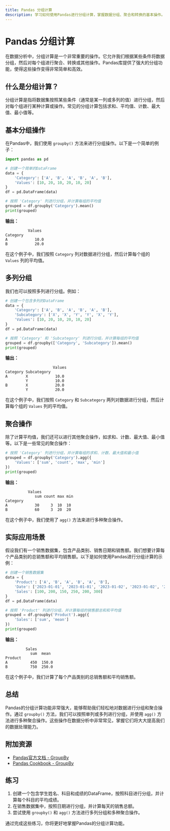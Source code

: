 ```yaml
---
title: Pandas 分组计算
description: 学习如何使用Pandas进行分组计算，掌握数据分组、聚合和转换的基本操作。
---
```


# Pandas 分组计算

在数据分析中，分组计算是一个非常重要的操作。它允许我们根据某些条件将数据分组，然后对每个组进行聚合、转换或其他操作。Pandas库提供了强大的分组功能，使得这些操作变得非常简单和高效。

## 什么是分组计算？

分组计算是指将数据集按照某些条件（通常是某一列或多列的值）进行分组，然后对每个组进行某种计算或操作。常见的分组计算包括求和、平均值、计数、最大值、最小值等。

## 基本分组操作

在Pandas中，我们使用 `groupby()` 方法来进行分组操作。以下是一个简单的例子：

```python
import pandas as pd

# 创建一个简单的DataFrame
data = {
    'Category': ['A', 'B', 'A', 'B', 'A', 'B'],
    'Values': [10, 20, 10, 20, 10, 20]
}
df = pd.DataFrame(data)

# 按照 'Category' 列进行分组，并计算每组的平均值
grouped = df.groupby('Category').mean()
print(grouped)
```

**输出：**

```
          Values
Category       
A            10.0
B            20.0
```

在这个例子中，我们按照 `Category` 列对数据进行分组，然后计算每个组的 `Values` 列的平均值。

## 多列分组

我们也可以按照多列进行分组。例如：

```python
# 创建一个包含多列的DataFrame
data = {
    'Category': ['A', 'B', 'A', 'B', 'A', 'B'],
    'Subcategory': ['X', 'X', 'Y', 'Y', 'X', 'Y'],
    'Values': [10, 20, 10, 20, 10, 20]
}
df = pd.DataFrame(data)

# 按照 'Category' 和 'Subcategory' 列进行分组，并计算每组的平均值
grouped = df.groupby(['Category', 'Subcategory']).mean()
print(grouped)
```

**输出：**

```
                     Values
Category Subcategory       
A        X            10.0
         Y            10.0
B        X            20.0
         Y            20.0
```

在这个例子中，我们按照 `Category` 和 `Subcategory` 两列对数据进行分组，然后计算每个组的 `Values` 列的平均值。

## 聚合操作

除了计算平均值，我们还可以进行其他聚合操作，如求和、计数、最大值、最小值等。以下是一些常见的聚合操作：

```python
# 按照 'Category' 列进行分组，并计算每组的求和、计数、最大值和最小值
grouped = df.groupby('Category').agg({
    'Values': ['sum', 'count', 'max', 'min']
})
print(grouped)
```

**输出：**

```
          Values            
             sum count max min
Category                      
A            30     3  10  10
B            60     3  20  20
```

在这个例子中，我们使用了 `agg()` 方法来进行多种聚合操作。

## 实际应用场景

假设我们有一个销售数据集，包含产品类别、销售日期和销售额。我们想要计算每个产品类别的总销售额和平均销售额。以下是如何使用Pandas进行分组计算的示例：

```python
# 创建一个销售数据集
data = {
    'Product': ['A', 'B', 'A', 'B', 'A', 'B'],
    'Date': ['2023-01-01', '2023-01-01', '2023-01-02', '2023-01-02', '2023-01-03', '2023-01-03'],
    'Sales': [100, 200, 150, 250, 200, 300]
}
df = pd.DataFrame(data)

# 按照 'Product' 列进行分组，并计算每组的销售额总和和平均值
grouped = df.groupby('Product').agg({
    'Sales': ['sum', 'mean']
})
print(grouped)
```

**输出：**

```
         Sales      
           sum  mean
Product              
A          450  150.0
B          750  250.0
```

在这个例子中，我们计算了每个产品类别的总销售额和平均销售额。

## 总结

Pandas的分组计算功能非常强大，能够帮助我们轻松地对数据进行分组和聚合操作。通过 `groupby()` 方法，我们可以按照单列或多列进行分组，并使用 `agg()` 方法进行多种聚合操作。这些操作在数据分析中非常常见，掌握它们将大大提高我们的数据处理能力。

## 附加资源

- [Pandas官方文档 - GroupBy](https://pandas.pydata.org/pandas-docs/stable/reference/groupby.html)
- [Pandas Cookbook - GroupBy](https://pandas.pydata.org/pandas-docs/stable/user_guide/cookbook.html#grouping)

## 练习

1. 创建一个包含学生姓名、科目和成绩的DataFrame，按照科目进行分组，并计算每个科目的平均成绩。
2. 在销售数据集中，按照日期进行分组，并计算每天的销售总额。
3. 尝试使用 `groupby()` 和 `agg()` 方法进行多列分组和多种聚合操作。

通过完成这些练习，你将更好地掌握Pandas的分组计算功能。